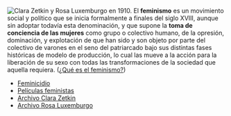 {{header|1=Feminismo}}
[[File:clara-zetkin-rosa-luxemburgo.jpg|thumb|right|Clara Zetkin y Rosa Luxemburgo en 1910.]]
El '''feminismo''' es un movimiento social y político que se inicia formalmente a finales del siglo XVIII, aunque sin adoptar todavía esta denominación, y que supone la '''toma de conciencia de las mujeres''' como grupo o colectivo humano, de la opresión, dominación, y explotación de que han sido y son objeto por parte del colectivo de varones en el seno del patriarcado bajo sus distintas fases históricas de modelo de producción, lo cual las mueve a la acción para la liberación de su sexo con todas las transformaciones de la sociedad que aquella requiera. ([http://www.mujeresenred.net/spip.php?article1308 ¿Qué es el feminismo?])

* [http://www.feminicidio.net Feminicidio]
* [http://www.peliculasfeministas.com/inicio/ Películas feministas]
* [https://www.marxists.org/espanol/zetkin/ Archivo Clara Zetkin]
* [https://www.marxists.org/espanol/luxem/index.htm Archivo Rosa Luxemburgo]

{{clear}}

{{footer}}


